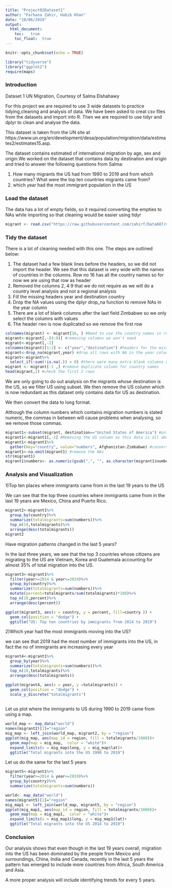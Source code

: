 ---
title: "Project02Dataset1"
author: "Farhana Zahir, Habib Khan"
date: "10/06/2019"
output: 
  html_document:
    toc:   true
    toc_float:  true
---
```{r setup, include=FALSE}
knitr::opts_chunk$set(echo = TRUE)
```

```{r message=FALSE}
library("tidyverse")
library("ggplot2")
require(maps)
```

### Introduction 

Dataset 1 UN Migration, Courtesy of Salma Elshahawy 

For this project we are required to use 3 wide datasets to practice tidying,cleaning and analysis of data. We have been asked to creat csv files from the datasets and import into R. Then we are required to use tidyr and dplyr to clean and analyse the data.

This dataset is taken from the UN site at https://www.un.org/en/development/desa/population/migration/data/estimates2/estimates15.asp. 

The dataset contains estimated of international migration by age, sex and origin.We worked on the dataset that contains data by destination and origin and tried to answer the following questions from Salma:

1) How many migrants the US had from 1990 to 2019 and from which countries? What were the top ten countries migrants came from?
2) which year had the most immigrant population in the US


### Load the dataset

The data has a lot of empty fields, so it required converting the empties to NAs while importing so that cleaning would be easier using tidyr
```{r}
migrant <- read.csv("https://raw.githubusercontent.com/zahirf/Data607/master/UN_Migrant.csv", sep = ",", header = FALSE, stringsAsFactors=FALSE,  na.strings = c("", "NA")) #import converting all empties to NA
```

### Tidy the dataset

There is a lot of cleaning needed with this one. The steps are outlined below:

1. The dataset had a few blank lines before the headers, so we did not import the header. We see that this dataset is very wide with the names of countries in the columns. Row no 16 has all the country names so for now we are using that row as header
2. Removed the columns 2, 4:9 that we do not require as we will do a country level analysis and not a regional analysis
3. Fill the missing headers year and destination country
4. Drop the NA values using the dplyr drop_na function to remove NAs in the year column
5. There are a lot of blank columns after the last field Zimbabwe so we only select the columns with values
6. The header rwo is now duplicated so we remove the first row

```{r}
colnames(migrant) <- migrant[16, ] #Need to use the country names in row 16 as headers automatically, it is too much to do manually
migrant<-migrant[,-(4:9)] #removing columns we won't need
migrant<-migrant[,-2]
colnames(migrant)[1:2] <- c("year","destination") #headers for the missing fields
migrant<-drop_na(migrant,year) #drop all rows with NA in the year column as those are just blank rows, rows 1 to 15 had information about the dataset and needed to be dropped.
migrant<-migrant%>%
  select_if(~sum(!is.na(.)) > 0) #there were many extra blank columns after Zimbabwe that needed to be removed
migrant <- migrant[-1 ,] #remove duplicate column for country names
head(migrant,2) #check the first 2 rows
```

We are only going to do out analysis on the migrants whose destination is the US, so we filter US using subset. We then remove the US column which is now redundant as this dataset only contains data for US as destination.

We then convert the data to long format. 

Although the column numbers which contains migration numbers is stated numeric, the commas in between will cause problems when analysing, so we remove those commas.

```{r}
migrant1<-subset(migrant, destination=="United States of America") #only filter the US Data 
migrant1<-migrant1[,-2] #Removing the US column as this data is all about US as destination
migrant1<-migrant1%>%
  gather(key="country", value="numbers", Afghanistan:Zimbabwe) #convert to long format
migrant1<-na.omit(migrant1) #remove the NAs
str(migrant1)
migrant1$numbers<- as.numeric(gsub(",", "", as.character(migrant1$numbers))) # convert character to numeric so summarization and other analysis may be done.

```

### Analysis and Visualization

1)Top ten places where immigrants came from in the last 19 years to the US

We can see that the top three countries where immigrants came from in the last 19 years are Mexico, China and Puerto Rico.

```{r}
migrant2<-migrant1%>%
  group_by(country)%>%
  summarize(totalmigrants=sum(numbers))%>%
  top_n(10,totalmigrants)%>%
  arrange(desc(totalmigrants))
migrant2 
```

Have migration patterns changed in the last 5 years?

In the last three years, we see that the top 3 countries whose citizens are migrating to the US are Vietnam, Korea and Guatemala accounting for almost 35% of total migration into the US.

```{r}
migrant3<-migrant1%>%
  filter(year>=2014 & year<=2019)%>%
  group_by(country)%>%
  summarize(totalmigrants=sum(numbers))%>%
  mutate(percent=totalmigrants/sum(totalmigrants)*100)%>%
  top_n(10,percent)%>%
  arrange(desc(percent))

ggplot(migrant3, aes(x = country, y = percent, fill=country )) +
  geom_col(position = "dodge") +
  ggtitle("US: Top ten countries by immigrants from 2014 to 2019")

```

2)Which year had the most immigrants moving into the US?

we can see that 2019 had the most number of immigrants into the US, in fact the no of immigrants are increasing every year
```{r}
migrant4<-migrant1%>%
  group_by(year)%>%
  summarize(totalmigrants=sum(numbers))%>%
  top_n(10,totalmigrants)%>%
  arrange(desc(totalmigrants))

ggplot(migrant4, aes(x = year, y =totalmigrants)) +
  geom_col(position = "dodge") +
  scale_y_discrete("totalmigrants")
  
```

Let us plot where the immigrants to US during 1990 to 2019 came from using a map.

```{r}
world_map <- map_data("world")
names(migrant2)[1]="region"
mig_map <- left_join(world_map, migrant2, by = "region")
ggplot(mig_map, aes(map_id = region, fill = totalmigrants/1000))+
  geom_map(map = mig_map,  color = "white")+
  expand_limits(x = mig_map$long, y = mig_map$lat)+
  ggtitle("Total migrants into the US 1990 to 2019")

```

Let us do the same for the last 5 years
```{r}
migrant5<-migrant1%>%
  filter(year>=2014 & year<=2019)%>%
  group_by(country)%>%
  summarize(totalmigrants=sum(numbers))

world<- map_data("world")
names(migrant5)[1]="region"
mig_map1 <- left_join(world_map, migrant5, by = "region")
ggplot(mig_map1, aes(map_id = region, fill = totalmigrants/1000))+
  geom_map(map = mig_map1,  color = "white")+
  expand_limits(x = mig_map1$long, y = mig_map1$lat)+
  ggtitle("Total migrants into the US 2014 to 2019")

```

### Conclusion

Our analysis shows that even though in the last 19 years overall, migration into the US has been dominated by the people from Mexico and surroundings, China, India and Canada, recently in the last 5 years the pattern has emerged to include more countries from Africa, South America and Asia.

A more proper analysis will include identifying trends for every 5 years.




